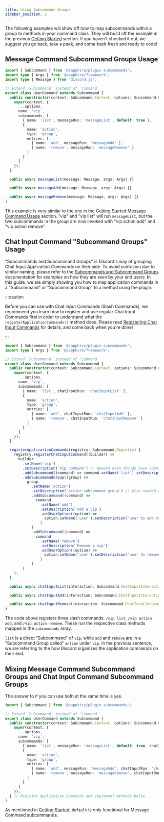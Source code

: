 ```yaml
---
title: Using Subcommand Groups
sidebar_position: 2
---
```


The following examples will show off how to map subcommands within a group to methods in your command class. They will
build off the example in the previous [Getting Started][getting-started] section. If you haven't checked it out, we
suggest you go back, take a peek, and come back fresh and ready to code!

## Message Command Subcommand Groups Usage

```typescript ts2esm2cjs|{8-19,23-27}|{10-21,25-29}
import { Subcommand } from '@sapphire/plugin-subcommands';
import type { Args } from '@sapphire/framework';
import type { Message } from 'discord.js';

// Extend `Subcommand` instead of `Command`
export class UserCommand extends Subcommand {
  public constructor(context: Subcommand.Context, options: Subcommand.Options) {
    super(context, {
      ...options,
      name: 'vip',
      subcommands: [
        { name: 'list', messageRun: 'messageList', default: true },
        {
          name: 'action',
          type: 'group',
          entries: [
            { name: 'add', messageRun: 'messageAdd' },
            { name: 'remove', messageRun: 'messageRemove' }
          ]
        }
      ]
    });
  }

  public async messageList(message: Message, args: Args) {}

  public async messageAdd(message: Message, args: Args) {}

  public async messageRemove(message: Message, args: Args) {}
}
```

This example is very similar to the one in the [Getting Started Message Command
Usage][getting-started-message-command-usage] section. "vip" and "vip list" will run `messageList`, but the two
subcommands in the group are now invoked with "vip action add" and "vip action remove".

## Chat Input Command "Subcommand Groups" Usage

"Subcommands and Subcommand Groups" is Discord's way of grouping Chat Input Application Commands on their side. To avoid
confusion due to similar naming, please refer to the
[Subcommands and Subcommand Groups](https://discord.com/developers/docs/interactions/application-commands#subcommands-and-subcommand-groups)
documentation for examples on how they are seen by your end users. In this guide, we are simply showing you how to map
application commands in a "Subcommand" or "Subcommand Group" to a method using the plugin.

:::caution

Before you can use with Chat Input Commands (Slash Commands), we recommend you learn how to register and use regular
Chat Input Commands first in order to understand what the `registerApplicationCommands()` method does. Please read
[Registering Chat Input Commands][register] for details, and come back when you're done!

:::

```typescript ts2esm2cjs|{8-19,23-51,53-57}|{9-20,24-52,54-58}
import { Subcommand } from '@sapphire/plugin-subcommands';
import type { Args } from '@sapphire/framework';

// Extend `Subcommand` instead of `Command`
export class UserCommand extends Subcommand {
  public constructor(context: Subcommand.Context, options: Subcommand.Options) {
    super(context, {
      ...options,
      name: 'vip',
      subcommands: [
        { name: 'list', chatInputRun: 'chatInputList' },
        {
          name: 'action',
          type: 'group',
          entries: [
            { name: 'add', chatInputRun: 'chatInputAdd' },
            { name: 'remove', chatInputRun: 'chatInputRemove' }
          ]
        }
      ]
    });
  }

  registerApplicationCommands(registry: Subcommand.Registry) {
    registry.registerChatInputCommand((builder) =>
      builder
        .setName('vip')
        .setDescription('Vip command') // Needed even though base command isn't displayed to end user
        .addSubcommand((command) => command.setName('list').setDescription('List vips'))
        .addSubcommandGroup((group) =>
          group
            .setName('action')
            .setDescription('action subcommand group') // Also needed even though the group isn't displayed to end user
            .addSubcommand((command) =>
              command
                .setName('add')
                .setDescription('Add a vip')
                .addUserOption((option) =>
                  option.setName('user').setDescription('user to add to vip list').setRequired(true)
                )
            )
            .addSubcommand((command) =>
              command
                .setName('remove')
                .setDescription('Remove a vip')
                .addUserOption((option) =>
                  option.setName('user').setDescription('user to remove from vip list').setRequired(true)
                )
            )
        )
    );
  }

  public async chatInputList(interaction: Subcommand.ChatInputInteraction) {}

  public async chatInputAdd(interaction: Subcommand.ChatInputInteraction) {}

  public async chatInputRemove(interaction: Subcommand.ChatInputInteraction) {}
}
```

The code above registers three slash commands: `/vip list`, `/vip action add`, and `/vip action remove`. These run the
respective class methods mapped in the `subcommands` array.

`list` is a direct "Subcommand" of `vip`, while `add` and `remove` are in a "Subcommand Group called" `action` under
`vip`. In the previous sentence, we are referring to the how Discord organizes the application commands on their end.

## Mixing Message Command Subcommand Groups and Chat Input Command Subcommand Groups

The answer to if you can use both at the same time is yes.

```typescript ts2esm2cjs|{8-19}|{8-19}
import { Subcommand } from '@sapphire/plugin-subcommands';

// Extend `Subcommand` instead of `Command`
export class UserCommand extends Subcommand {
  public constructor(context: Subcommand.Context, options: Subcommand.Options) {
    super(context, {
      ...options,
      name: 'vip',
      subcommands: [
        { name: 'list', messageRun: 'messageList', default: true, chatInputRun: 'chatInputList' },
        {
          name: 'action',
          type: 'group',
          entries: [
            { name: 'add', messageRun: 'messageAdd', chatInputRun: 'chatInputAdd' },
            { name: 'remove', messageRun: 'messageRemove', chatInputRun: 'chatInputRemove' }
          ]
        }
      ]
    });
  } // Register Application Commands and implement methods below...
}
```

As mentioned in [Getting Started][getting-started], `default` is only functional for Message Command subcommands.

[getting-started]: ./getting-started
[getting-started-message-command-usage]: ./getting-started.mdx#message-command-usage
[register]: ../../commands/application-commands/application-command-registry/registering-chat-input-commands
